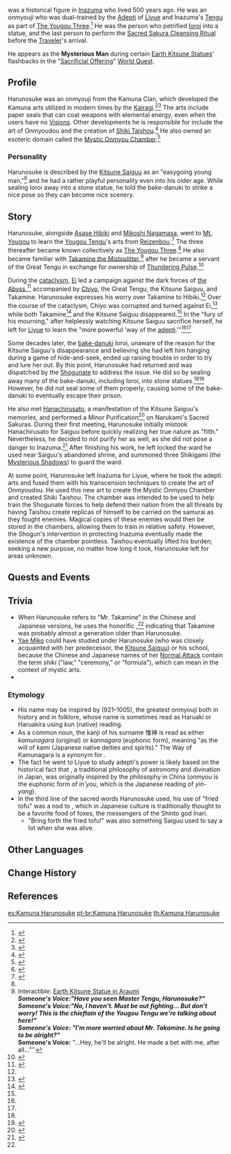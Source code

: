 {{Character Infobox
|type             = Mentioned
|image            = NPC Kamuna Harunosuke.png
|region           = Inazuma
|affiliation      = Kamuna Clan
|affiliation2     = Inazuma Shogunate
|affiliation3     = The Yougou Three
|affiliationNote3 = formerly
|title            = Narukami's Envoy
|title2           = Onmyouji
|title3           = Mysterious Man
|title4           = Master Kamuna
|voiceEN          = [[imdb:nm1042068|Jon Allen]]<ref>Twitter: [https://twitter.com/kingjonallen/status/1453473475029463041 EN VA Self Announcement]</ref>
|voiceCN          = 
|voiceJP          = [https://haikyo.co.jp/profile/profile.php?ActorID=11659 Haruo Yamagishi ({{ja|山岸治雄さん}})]<ref>Twitter: [https://twitter.com/Haruo_Yamagishi-/status/1455524645059264516 JP VA Self Announcement]</ref>
}}
{{Lang|'''Kamuna Harunosuke'''|ja=惟神晴之介|ja_rm=Kamuna Harunosuke}} was a historical figure in [[Inazuma]] who lived 500 years ago. He was an onmyouji who was dual-trained by the [[Adepti]] of [[Liyue]] and Inazuma's [[Tengu]] as part of [[The Yougou Three]].<ref name="The Narukami Trail">{{Ref/Quest|The Narukami Trail}}</ref> He was the person who petrified [[Ioroi]] into a statue, and the last person to perform the [[Sacred Sakura Cleansing Ritual]] before the [[Traveler]]'s arrival.

He appears as the '''Mysterious Man''' during certain [[Earth Kitsune Statue]]s' flashbacks in the "[[Sacrificial Offering]]" [[World Quest]].

==Profile==
Harunosuke was an onmyouji from the Kamuna Clan, which developed the Kamuna arts utilized in modern times by the [[Kairagi]].<ref>{{Ref/Enemy|Kairagi: Dancing Thunder}}</ref><ref>{{Ref/Enemy|Kairagi: Fiery Might}}</ref> The arts include paper seals that can coat weapons with elemental energy, even when the users have no [[Vision]]s. Other developments he is responsible for include the art of Onmyoudou and the creation of [[Shiki Taishou]].<ref>{{Ref/Quest|The Narukami Trail}}</ref> He also owned an esoteric domain called the [[Mystic Onmyou Chamber]].<ref>{{Ref/Quest|A Tricky Situation}}</ref>

===Personality===
Harunosuke is described by the [[Kitsune Saiguu]] as an "easygoing young man,"<ref name="Hakushin Ring">{{Ref/Weapon|Hakushin Ring}}</ref> and he had a rather playful personality even into his older age. While sealing Ioroi away into a stone statue, he told the bake-danuki to strike a nice pose so they can become nice scenery.

==Story==
Harunosuke, alongside [[Asase Hibiki]] and [[Mikoshi Nagamasa]], went to [[Mt. Yougou]] to learn the [[Yougou Tengu]]'s arts from [[Reizenbou]].<ref name="Tanuki-Bayashi">{{Ref/Quest|Tanuki-Bayashi in the Forest}}</ref> The three thereafter became known collectively as [[The Yougou Three]].<ref name="The Narukami Trail" /> He also became familiar with [[Takamine the Mistsplitter]],<ref name="Araumi Statue">Interactible: [[Earth Kitsune Statue#Araumi|Earth Kitsune Statue in Araumi]]<br />'''''Someone's Voice:''' "Have you seen Master Tengu, Harunosuke?"''<br />
'''''Someone's Voice:''' "No, I haven't. Must be out fighting... But don't worry! This is the chieftain of the Yougou Tengu we're talking about here!"<br />
'''''Someone's Voice:''' "I'm more worried about Mr. Takamine. Is he going to be alright?"''<br />
'''''Someone's Voice:''' "...Hey, he'll be alright. He made a bet with me, after all..."''</ref> after he became a servant of the Great Tengu in exchange for ownership of [[Thundering Pulse]].<ref>{{Ref/Weapon|Thundering Pulse}}</ref>

During the [[cataclysm]], [[Ei]] led a campaign against the dark forces of [[the Abyss]],<ref>{{Ref/Item|Mask of the One-Horned}}</ref> accompanied by [[Chiyo]], the Great Tengu, the Kitsune Saiguu, and Takamine. Harunosuke expresses his worry over Takamine to Hibiki.<ref name="Araumi Statue" /> Over the course of the cataclysm, Chiyo was corrupted and turned against Ei,<ref>{{Ref/Item|Mask of the Kijin}}</ref> while both Takamine<ref>{{Ref/Weapon|Mistsplitter Reforged}}</ref> and the Kitsune Saiguu disappeared.<ref name="Hakushin Ring" /> In the "fury of his mourning," after helplessly watching Kitsune Saiguu sacrifice herself, he left for [[Liyue]] to learn the "more powerful 'way of the [[adepti]].'"<ref name="The Narukami Trail" /><ref name="Hakushin Ring" />

Some decades later, the [[bake-danuki]] Ioroi, unaware of the reason for the Kitsune Saiguu's disappearance and believing she had left him hanging during a game of hide-and-seek, ended up raising trouble in order to try and lure her out. By this point, Harunosuke had returned and was dispatched by the [[Shogunate]] to address the issue. He did so by sealing away many of the bake-danuki, including Ioroi, into stone statues.<ref name="Tanuki-Bayashi" /><ref>{{Ref/NPC|Saimon Eri}}</ref> However, he did not seal some of them properly, causing some of the bake-danuki to eventually escape their prison.

He also met [[Hanachirusato]], a manifestation of the Kitsune Saiguu's memories, and performed a Minor Purification<ref>{{Ref/Item|Sacred Sakura Cleansing Summary}}</ref> on Narukami's Sacred Sakuras. During their first meeting, Harunosuke initially mistook Hanachirusato for Saiguu before quickly realizing her true nature as "filth." Nevertheless, he decided to not purify her as well, as she did not pose a danger to Inazuma.<ref>{{Ref/Quest|Sacrificial Offering}}</ref> After finishing his work, he left locked the ward he used near Saiguu's abandoned shrine, and summoned three Shikigami (the [[Mysterious Shadow]]s) to guard the ward.

At some point, Harunosuke left Inazuma for Liyue, where he took the adepti arts and fused them with his transcension techniques to create the art of Onmyoudou. He used this new art to create the Mystic Onmyou Chamber and created Shiki Taishou. The chamber was intended to be used to help train the Shogunate forces to help defend their nation from the all threats by having Taishou create replicas of himself to be carried on the samurai as they fought enemies. Magical copies of these enemies would then be stored in the chambers, allowing them to train in relative safety. However, the Shogun's intervention in protecting Inazuma eventually made the existence of the chamber pointless. Taishou eventually lifted his burden; seeking a new purpose, no matter how long it took, Harunosuke left for areas unknown.

==Quests and Events==
{{Quests and Events
|Sacrificial Offering = as Mysterious Man
}}

==Trivia==
*When Harunosuke refers to "Mr. Takamine" in the Chinese and Japanese versions, he uses the honorific {{Lang|"Uncle"|zh={{wt|大叔||Chinese}}|zh_rm=dàshū|ja={{wt|おじさん||Japanese}}|ja_rm=oji-san|sort=zh,ja}},<ref name="Araumi Statue" /> indicating that Takamine was probably almost a generation older than Harunosuke.
* [[Yae Miko]] could have studied under Harunosuke (who was closely acquainted with her predecessor, the [[Kitsune Saiguu]]) or his school, because the Chinese and Japanese names of her [[Spiritfox Sin-Eater|Normal Attack]] contain the term ''shiki'' ("law," "ceremony," or "formula"), which can mean {{w|shikigami}} in the context of mystic arts.
* {{Character Furnishing Mentions}}

===Etymology===
*His name {{Lang|Harunosuke|ja=晴之介|ja_lit=Clear Weather's Assistant Head}} may be inspired by {{Lang|{{w|Abe no Seimei|Seimei}}|ja=晴明|ja_lit=Clear and Bright Weather}} (921–1005), the greatest onmyouji both in history and in folklore, whose name is sometimes read as Haruaki or Haruakira using ''kun'' (native) reading.
*As a common noun, the kanji of his surname 惟神 is read as either ''kamunagara'' (original) or ''kannagara'' (euphonic form), meaning "as the will of kami (Japanese native deities and spirits)." The Way of Kamunagara is a synonym for {{w|Shinto}}.
*The fact he went to Liyue to study adepti's power is likely based on the historical fact that {{w|Onmyōdō|onmyoudou}}, a traditional philosophy of astronomy and divination in Japan, was originally inspired by the {{w|Yin and yang|yin-yang}} philosophy in China (''onmyou'' is the euphonic form of ''in'you'', which is the Japanese reading of ''yin-yang'').
*In the third line of the sacred words Harunosuke used, his use of "fried tofu" was a nod to {{w|inarizushi}}, which in Japanese culture is traditionally thought to be a favorite food of foxes, the messengers of the Shinto god Inari.
**"Bring forth the fried tofu!" was also something Saiguu used to say a lot when she was alive.{{cite}}

==Other Languages==
{{Other Languages|default_hidden = 1
|en       = Kamuna Harunosuke
|zhs      = 惟神晴之介
|zhs_rm   = Wéishén Qíngzhījiè
|zht      = 惟神晴之介
|zht_rm   = Wéishén Qíngzhījiè
|ja       = 惟神晴之介
|ja_rm    = Kamuna Harunosuke<ref>{{Ref/Quest|A Tricky Situation|note=Japanese Voice-Over}}</ref>
|ko       = 카무나 하루노스케
|ko_rm    = Kamuna Harunoseuke
|es       = Kamuna Harunosuke
|fr       = Kamuna Harunosuke
|ru       = Камуна Харуносукэ
|th       = Kamuna Harunosuke
|vi       = Kamuna Harunosuke
|de       = Kamuna Harunosuke
|id       = Kamuna Harunosuke
|pt       = Kamuna Harunosuke
|tr       = 
|it       = 
}}

==Change History==
{{Change History|introduced=2.0}}

==References==
{{Reflist|2}}

[[es:Kamuna Harunosuke]]
[[pt-br:Kamuna Harunosuke]]
[[th:Kamuna Harunosuke]]